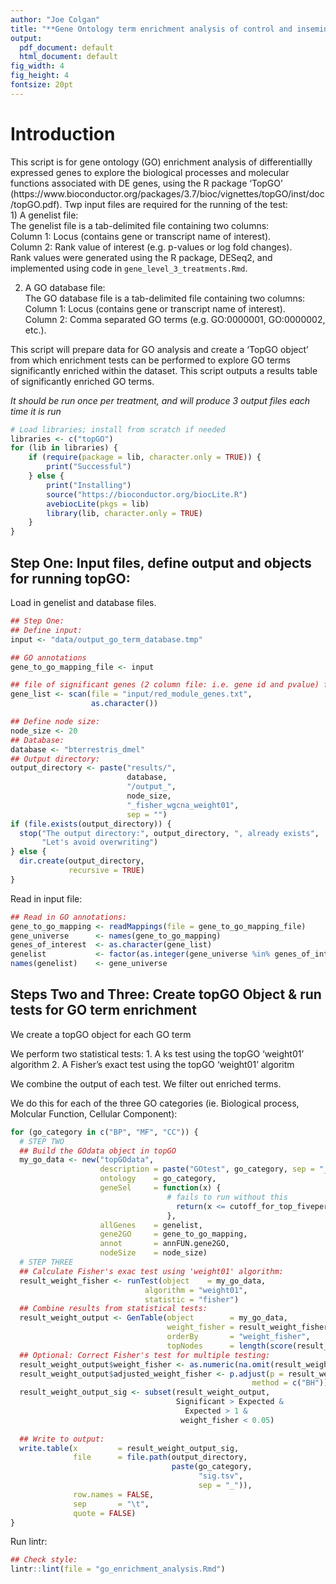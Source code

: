 ```yaml
---
author: "Joe Colgan"
title: "**Gene Ontology term enrichment analysis of control and inseminated spermatheca of _Bombus terrestris_ workers and queens**"
output:
  pdf_document: default
  html_document: default
fig_width: 4
fig_height: 4
fontsize: 20pt
---
```


# Introduction 
This script is for gene ontology (GO) enrichment analysis of differentiallly expressed genes to explore the biological processes and molecular functions associated with DE genes, using the R package 'TopGO' (https://www.bioconductor.org/packages/3.7/bioc/vignettes/topGO/inst/doc/topGO.pdf).
Twp input files are required for the running of the test:  
1) A genelist file:  
The genelist file is a tab-delimited file containing two columns:  
Column 1: Locus (contains gene or transcript name of interest).  
Column 2: Rank value of interest (e.g. p-values or log fold changes).  
Rank values were generated using the R package, DESeq2, and implemented using code in ```gene_level_3_treatments.Rmd```.  

2) A GO database file:  
The GO database file is a tab-delimited file containing two columns:  
Column 1: Locus (contains gene or transcript name of interest).  
Column 2: Comma separated GO terms (e.g. GO:0000001, GO:0000002, etc.).  

This script will prepare data for GO analysis and create a 'TopGO object' from which enrichment tests can be performed to explore GO terms significantly enriched within the dataset. 
This script outputs a results table of significantly enriched GO terms.

*It should be run once per treatment, and will produce 3 output files each time it is run*

```r
# Load libraries; install from scratch if needed
libraries <- c("topGO")
for (lib in libraries) {
    if (require(package = lib, character.only = TRUE)) {
        print("Successful")
    } else {
        print("Installing")
        source("https://bioconductor.org/biocLite.R")
        avebiocLite(pkgs = lib)
        library(lib, character.only = TRUE)
    }
}
```

## Step One: Input files, define output and objects for running topGO: 
Load in genelist and database files.  

```r
## Step One:
## Define input:
input <- "data/output_go_term_database.tmp"

## GO annotations
gene_to_go_mapping_file <- input

## file of significant genes (2 column file: i.e. gene id and pvalue) file:
gene_list <- scan(file = "input/red_module_genes.txt",
                  as.character())

## Define node size:
node_size <- 20
## Database:
database <- "bterrestris_dmel"
## Output directory:
output_directory <- paste("results/",
                          database,
                          "/output_",
                          node_size,
                          "_fisher_wgcna_weight01",
                          sep = "")
if (file.exists(output_directory)) {
  stop("The output directory:", output_directory, ", already exists",
       "Let's avoid overwriting")
} else {
  dir.create(output_directory,
             recursive = TRUE)
}
```

Read in input file:

```r
## Read in GO annotations:
gene_to_go_mapping <- readMappings(file = gene_to_go_mapping_file)
gene_universe      <- names(gene_to_go_mapping)
genes_of_interest  <- as.character(gene_list)
genelist           <- factor(as.integer(gene_universe %in% genes_of_interest))
names(genelist)    <- gene_universe
```

## Steps Two and Three: Create topGO Object & run tests for GO term enrichment

We create a topGO object for each GO term

We perform two statistical tests:
1. A ks test using the topGO 'weight01' algorithm
2. A Fisher's exact test using the topGO 'weight01' algoritm

We combine the output of each test. 
We filter out enriched terms.

We do this for each of the three GO categories (ie. Biological process, Molcular Function, Cellular Component):

```r
for (go_category in c("BP", "MF", "CC")) {
  # STEP TWO
  ## Build the GOdata object in topGO
  my_go_data <- new("topGOdata",
                    description = paste("GOtest", go_category, sep = "_"),
                    ontology    = go_category,
                    geneSel     = function(x) {
                                   # fails to run without this
                                     return(x <= cutoff_for_top_fivepercent)
                                   },
                    allGenes    = genelist,
                    gene2GO     = gene_to_go_mapping,
                    annot       = annFUN.gene2GO,
                    nodeSize    = node_size)
  # STEP THREE
  ## Calculate Fisher's exac test using 'weight01' algorithm:
  result_weight_fisher <- runTest(object    = my_go_data,
                              algorithm = "weight01",
                              statistic = "fisher")
  ## Combine results from statistical tests:
  result_weight_output <- GenTable(object        = my_go_data,
                                   weight_fisher = result_weight_fisher,
                                   orderBy       = "weight_fisher",
                                   topNodes      = length(score(result_weight_fisher)))
  ## Optional: Correct Fisher's test for multiple testing:
  result_weight_output$weight_fisher <- as.numeric(na.omit(result_weight_output$weight_fisher))
  result_weight_output$adjusted_weight_fisher <- p.adjust(p = result_weight_output$weight_fisher,
                                                      method = c("BH"))
  result_weight_output_sig <- subset(result_weight_output,
                                     Significant > Expected &
                                       Expected > 1 &
                                      weight_fisher < 0.05)
  
  ## Write to output:
  write.table(x         = result_weight_output_sig,
              file      = file.path(output_directory,
                                    paste(go_category,
                                          "sig.tsv",
                                          sep = "_")),
              row.names = FALSE,
              sep       = "\t",
              quote = FALSE)
}
```

Run lintr:

```r
## Check style:
lintr::lint(file = "go_enrichment_analysis.Rmd")
```
